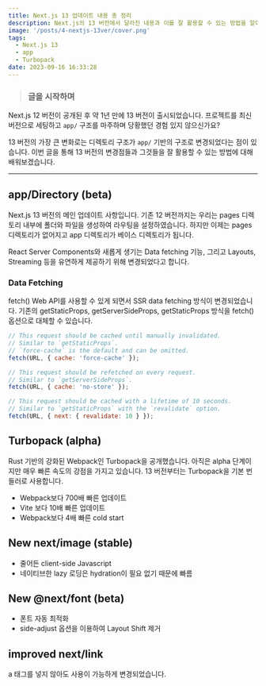 ```yaml
---
title: Next.js 13 업데이트 내용 총 정리
description: Next.js의 13 버전에서 달라진 내용과 이를 잘 활용할 수 있는 방법을 알아보겠습니다.
image: '/posts/4-nextjs-13ver/cover.png'
tags:
  - Next.js 13
  - app
  - Turbopack
date: 2023-09-16 16:33:28
---
```


> ### 글을 시작하며

Next.js 12 버전이 공개된 후 약 1년 만에 13 버전이 출시되었습니다.
프로젝트를 최신 버전으로 세팅하고 `app/` 구조를 마주하며 당황했던 경험 있지 않으신가요?

13 버전의 가장 큰 변화로는 디렉토리 구조가 `app/` 기반의 구조로 변경되었다는 점이 있습니다.
이번 글을 통해 13 버전의 변경점들과 그것들을 잘 활용할 수 있는 방법에 대해 배워보겠습니다.

---

## app/Directory (beta)

Next.js 13 버전의 메인 업데이트 사항입니다.
기존 12 버전까지는 우리는 pages 디렉토리 내부에 폴더와 파일을 생성하여 라우팅을 설정하였습니다.
하지만 이제는 pages 디렉토리가 없어지고 app 디렉토리가 베이스 디렉토리가 됩니다.

React Server Components와 새롭게 생기는 Data fetching 기능, 그리고 Layouts, Streaming 등을 유연하게 제공하기 위해 변경되었다고 합니다.


### Data Fetching

fetch() Web API를 사용할 수 있게 되면서 SSR data fetching 방식이 변경되었습니다.
기존의 getStaticProps, getServerSideProps, getStaticProps 방식을 fetch() 옵션으로 대체할 수 있습니다.

```javascript
// This request should be cached until manually invalidated.
// Similar to `getStaticProps`.
// `force-cache` is the default and can be omitted.
fetch(URL, { cache: 'force-cache' });

// This request should be refetched on every request.
// Similar to `getServerSideProps`.
fetch(URL, { cache: 'no-store' });

// This request should be cached with a lifetime of 10 seconds.
// Similar to `getStaticProps` with the `revalidate` option.
fetch(URL, { next: { revalidate: 10 } });
```

## Turbopack (alpha)

Rust 기반의 강화된 Webpack인 Turbopack을 공개했습니다.
아직은 alpha 단계이지만 매우 빠른 속도의 강점을 가지고 있습니다.
13 버전부터는 Turbopack을 기본 번들러로 사용합니다.

- Webpack보다 700배 빠른 업데이트
- Vite 보다 10배 빠른 업데이트
- Webpack보다 4배 빠른 cold start

## New next/image (stable)

- 줄어든 client-side Javascript
- 네이티브한 lazy 로딩은 hydration이 필요 없기 때문에 빠름

## New @next/font (beta)

- 폰트 자동 최적화
- side-adjust 옵션을 이용하여 Layout Shift 제거

## improved next/link

a 태그를 넣지 않아도 사용이 가능하게 변경되었습니다.
